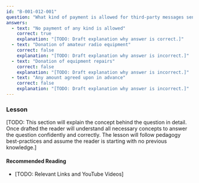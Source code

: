 ```yaml
---
id: "B-001-012-001"
question: "What kind of payment is allowed for third-party messages sent by an amateur radio station?"
answers:
  - text: "No payment of any kind is allowed"
    correct: true
    explanation: "[TODO: Draft explanation why answer is correct.]"
  - text: "Donation of amateur radio equipment"
    correct: false
    explanation: "[TODO: Draft explanation why answer is incorrect.]"
  - text: "Donation of equipment repairs"
    correct: false
    explanation: "[TODO: Draft explanation why answer is incorrect.]"
  - text: "Any amount agreed upon in advance"
    correct: false
    explanation: "[TODO: Draft explanation why answer is incorrect.]"
---
```


### Lesson

[TODO: This section will explain the concept behind the question in detail. Once drafted the reader will understand all necessary concepts to answer the question confidently and correctly. The lesson will follow pedagogy best-practices and assume the reader is starting with no previous knowledge.]

#### Recommended Reading

- [TODO: Relevant Links and YouTube Videos]
